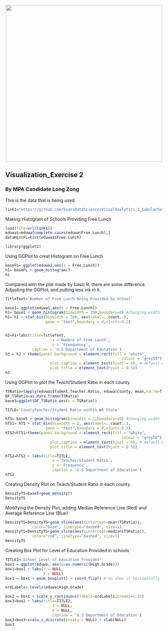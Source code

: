 <br> 
<center><img src="http://i.imgur.com/sSaOozN.png" width="500"></center>

## Visualization_Exercise 2

### By MPA Candidate  Long Zong

This is the data that is being used

```r
link1='https://github.com/EvansDataScience/VisualAnalytics_2_tabularData/raw/master/data/eduwa.rda'
```



Making Histogram of Schools Providing Free Lunch

```r
load(file=url(link1))
eduwa1=eduwa[complete.cases(eduwa$Free.Lunch),]
dataHistFL=hist(eduwa1$Free.Lunch)
```
```r
library(ggplot2)
```

Using GGPlot to creat Histogram on Free Lunch
```r
baseFL= ggplot(eduwa1,aes(x = Free.Lunch))  
h1= baseFL + geom_histogram()
h1 
```





Compared with the plot made by basic R, there are some difference. Adjusting the GGPlot, and putting less ink in it.






```r
TitleText='Number of Free Lunch Being Provided by School'

base1= ggplot(eduwa1,aes(x = Free.Lunch))  
h1= base1 + geom_histogram(binwidth = 100,boundary=0) #changing width
h1= h1 + stat_bin(binwidth = 100, aes(label=..count..), 
                  geom = "text",boundary = 0,vjust=-0.2)


h2=h1+labs(title=TitleText,
                     x ='Numbre of Free Lunch', 
                     y = 'Freequency',
            caption = 'U.S Department of Education')
h3 = h2 + theme(panel.background = element_rect(fill = "white",
                                                    colour = "grey50"),
                    plot.caption = element_text(hjust = 0), # default was 1
                    plot.title = element_text(hjust = 0.5))
h3
```












Using GGPlot to plot the Teach/Student Ratio in each county







```r
TSRatio=tapply(eduwa$Student.Teacher.Ratio, eduwa$County, mean,na.rm=T)
DF_TSRatio=as.data.frame(TSRatio)
base5=ggplot(DF_TSRatio,aes(x = TSRatio))  

TITLE='CountyTeacher/Student Ratio within WA State'

hTS= base5 + geom_histogram(binwidth = 2,boundary=10) #changing width
hTS1= hTS + stat_bin(binwidth = 2, aes(label=..count..), 
                  geom = "text",boundary = 0,vjust=-0.3)
hTS2=hTS1+theme(panel.background = element_rect(fill = "white",
                                                    colour = "grey50"),
                    plot.caption = element_text(hjust = 0), # default was 1
                    plot.title = element_text(hjust = 0.5))

hTS2=hTS2 + labs(title=TITLE,
                     x ='Teacher/Student Ratio', 
                     y = 'Frequency',
                     caption = 'U.S Department of Education')
hTS2
```


Creating Density Plot on Teach/Student Ratio in each county


```r
DensityTS=base5+geom_density()
DensityTS
```

Modifying the Density Plot, adding Median Reference Line (Red) and Average Reference Line (Blue)

```r
DensityTS=DensityTS+geom_vline(aes(xintercept=mean(TSRatio)),
            color="blue", linetype="dashed", size=1)
DensityTS=DensityTS+geom_vline(aes(xintercept=median(TSRatio)),
            color="red", linetype="dashed", size=1)
DensityTS
```







Creating Box Plot for Level of Education Provided in schools

```r
TITLE2='School Level of Education Provided'
box1 = ggplot(eduwa, aes(y=as.numeric(High.Grade))) 
box1=box1 + labs(Y = NULL, 
                 X = NULL)
box1 = box1 + geom_boxplot() + coord_flip() # to show it horizontally

ordLabels= levels(eduwa$High.Grade)

box2 = box1 + scale_y_continuous(labels=ordLabels,breaks=1:15)
box3=box2 + labs(title=TITLE2,
                     Y = NULL, 
                     X = NULL,
                     caption = 'U.S Department of Education')
box3=box3+scale_x_discrete(breaks = NULL) + xlab(NULL)
box3
```



